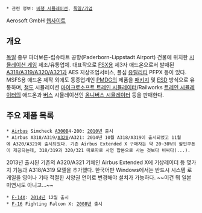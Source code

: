  * 관련 정보: [[비행 시뮬레이션]], [[독일/기업]]

Aerosoft GmbH
[http://www.aerosoft.com 웹사이트]

== 개요 ==
[[독일]] 중부 파더보른-립슈타트 공항(Paderborn-Lippstadt Airport) 건물에 위치한 [[시뮬레이션 게임]] 제조/유통업체. 대표작으로 [[마이크로소프트 플라이트 시뮬레이터|FSX]]용 제3자 애드온으로서 발매된 [[A320|A318/A319/A320/A321]]과 AES 지상조업서비스, 플심 [[유틸리티]] PFPX 등이 있다. MSFS용 애드온 제작 외에도 동종업계인 [[PMDG]]의 제품을 [[패키지 게임|패키지]] 및 [[ESD]] 방식으로 유통하며, [[철도]] 시뮬레이션 [[마이크로소프트 트레인 시뮬레이터]]/Railworks [[트레인 시뮬레이터]]의 애드온과 [[버스]] 시뮬레이션인 [[옴니버스 시뮬레이터]] 등을 판매한다.

== 주요 제품 목록 ==
 * [[에어버스|Airbus]] Simcheck [[A300]]B4-200: [[2010년]] 출시
 * Airbus A318/A319/[[A320]]/A321: 2014년 10월 A318/A319이 출시되었고 11월에 A320/A321이 출시되었다. 기존 Airbus Extended X 구매자는 약 20~30%의 할인쿠폰이 제공되는데, 318/319과 320/321 따로따로 사면 합본으로 사는 것보다 비싸다(...). 
2013년 출시된 기존의 A320/A321 기체인 Airbus Extended X에 기상레이더 등 몇가지 기능과 A318/A319 모델을 추가했다. 한국어판 Windows에서는 반드시 시스템 로캐일을 영어나 기타 적절한 서양권 언어로 변경해야 설치가 가능하다. ~~이건 뭐 일본 미연시도 아니고...~~
 * [[F-14]]X: [[2014년]] 12월 출시
 * [[F-16]] Fighting Falcon X: [[2008년]] 출시

